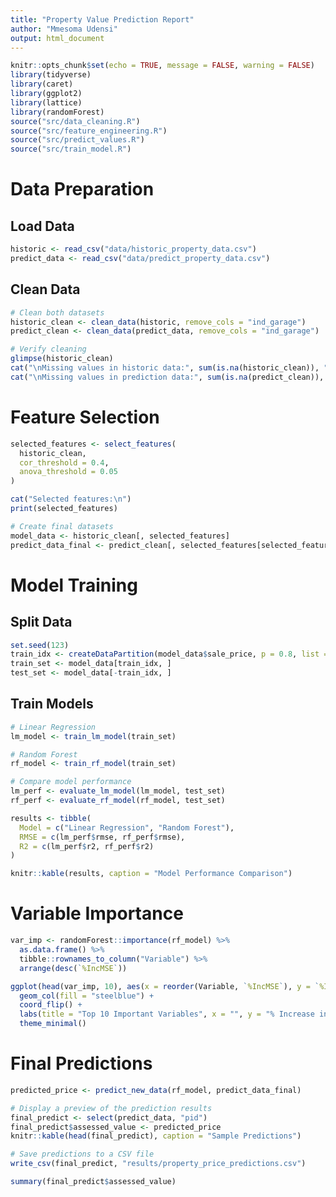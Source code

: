 ```yaml
---
title: "Property Value Prediction Report"
author: "Mmesoma Udensi"     
output: html_document
---
```


```r
knitr::opts_chunk$set(echo = TRUE, message = FALSE, warning = FALSE)
library(tidyverse)
library(caret)
library(ggplot2)
library(lattice)
library(randomForest)
source("src/data_cleaning.R")
source("src/feature_engineering.R")
source("src/predict_values.R")
source("src/train_model.R")

```

# Data Preparation

## Load Data
```r
historic <- read_csv("data/historic_property_data.csv")
predict_data <- read_csv("data/predict_property_data.csv")
```

## Clean Data
```r
# Clean both datasets
historic_clean <- clean_data(historic, remove_cols = "ind_garage")
predict_clean <- clean_data(predict_data, remove_cols = "ind_garage")

# Verify cleaning
glimpse(historic_clean)
cat("\nMissing values in historic data:", sum(is.na(historic_clean)), "\n")
cat("\nMissing values in prediction data:", sum(is.na(predict_clean)), "\n")
```

# Feature Selection
```r
selected_features <- select_features(
  historic_clean,
  cor_threshold = 0.4,
  anova_threshold = 0.05
)

cat("Selected features:\n")
print(selected_features)

# Create final datasets
model_data <- historic_clean[, selected_features]
predict_data_final <- predict_clean[, selected_features[selected_features != "sale_price"]]
```

# Model Training

## Split Data
```r
set.seed(123)
train_idx <- createDataPartition(model_data$sale_price, p = 0.8, list = FALSE)
train_set <- model_data[train_idx, ]
test_set <- model_data[-train_idx, ]
```

## Train Models
```r
# Linear Regression
lm_model <- train_lm_model(train_set)

# Random Forest
rf_model <- train_rf_model(train_set)

# Compare model performance
lm_perf <- evaluate_lm_model(lm_model, test_set)
rf_perf <- evaluate_rf_model(rf_model, test_set)

results <- tibble(
  Model = c("Linear Regression", "Random Forest"),
  RMSE = c(lm_perf$rmse, rf_perf$rmse),
  R2 = c(lm_perf$r2, rf_perf$r2)
)

knitr::kable(results, caption = "Model Performance Comparison")
```

# Variable Importance
```r
var_imp <- randomForest::importance(rf_model) %>%
  as.data.frame() %>%
  tibble::rownames_to_column("Variable") %>%
  arrange(desc(`%IncMSE`))

ggplot(head(var_imp, 10), aes(x = reorder(Variable, `%IncMSE`), y = `%IncMSE`)) +
  geom_col(fill = "steelblue") +
  coord_flip() +
  labs(title = "Top 10 Important Variables", x = "", y = "% Increase in MSE") +
  theme_minimal()
```

# Final Predictions
```r
predicted_price <- predict_new_data(rf_model, predict_data_final)

# Display a preview of the prediction results
final_predict <- select(predict_data, "pid")
final_predict$assessed_value <- predicted_price
knitr::kable(head(final_predict), caption = "Sample Predictions")

# Save predictions to a CSV file
write_csv(final_predict, "results/property_price_predictions.csv")

summary(final_predict$assessed_value)
```